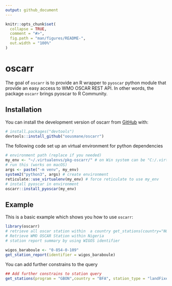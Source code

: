 ```yaml
---
output: github_document
---
```


<!-- README.md is generated from README.Rmd. Please edit that file -->

```r
knitr::opts_chunk$set(
  collapse = TRUE,
  comment = "#>",
  fig.path = "man/figures/README-",
  out.width = "100%"
)
```

# oscarr

<!-- badges: start -->
<!-- badges: end -->

The goal of `oscarr` is to provide an R wrapper to `pyoscar` python module that provide an easy access to WMO OSCAR REST API. In other words, the package `oscarr` brings pyoscar to R Community.


## Installation

You can install the development version of oscarr from [GitHub](https://github.com/) with:

``` r
# install.packages("devtools")
devtools::install_github("oousmane/oscarr")
```
The following code set up an virtual environment for python dependencies

``` r
# environment path (replace if you needed)
my_env <- "~/.virtualenvs/pkg-oscarr/" # on Win system can be "C:/.virtualenvs/pkg-oscarr/"
# run this (works on macOS)
args <- paste("-m venv", my_env) 
system2("python3", args) # create environment
reticulate::use_virtualenv(my_env) # force reticulate to use my_env
# install pyoscar in environment
oscarr::install_pyoscar(my_env)
```
## Example

This is a basic example which shows you how to use `oscarr`:

```r
library(oscarr)
# retrieve all oscar station within  a country get_stations(country="NGA") 
# Retrieve WMO OSCAR Station within Nigeria
# station report summary by using WIGOS identifier

wigos_baraboule <- "0-854-0-109"
get_station_report(identifier = wigos_baraboule)

```

You can add further constrains to the query

```r
## Add further constrains to station query
get_stations(program = "GBON",country = "BFA", station_type = "landFixed")
```

